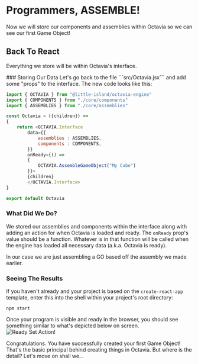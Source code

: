 
# Programmers, ASSEMBLE!
Now we will store our components and assemblies within Octavia so we can see our first Game Object!

## Back To React
Everything we store will be within Octavia's interface.

<Steps>
### Storing Our Data
Let's go back to the file ```src/Octavia.jsx``` and add some "props" to the interface. The new code looks like this:

```js filename="src/Octavia.jsx"
import { OCTAVIA } from "@little-island/octavia-engine"
import { COMPONENTS } from "./core/components"
import { ASSEMBLIES } from "./core/assemblies"

const Octavia = ({children}) =>
{
    return <OCTAVIA.Interface
        data={{
            assemblies : ASSEMBLIES,
            components : COMPONENTS,
        }}
        onReady={() =>
        {
            OCTAVIA.AssembleGameObject("My Cube")
        }}>
        {children}
        </OCTAVIA.Interface>
}

export default Octavia
```

### What Did We Do?
We stored our assemblies and components within the interface along with adding an action for when Octavia is loaded and ready. The ```onReady``` prop's value should be a function. Whatever is in that function will be called when the engine has loaded all necessary data (a.k.a. Octavia is ready). 

In our case we are just assembling a GO based off the assembly we made earlier.

### Seeing The Results
If you haven't already and your project is based on the ```create-react-app``` template, enter this into the shell within your project's root directory:

```shell
npm start
```

Once your program is visible and ready in the browser, you should see something similar to what's depicted below on screen.
<br />
<Image src={sc_readySetAction} alt="Ready Set Action!" />

Congratulations. You have successfully created your first Game Object! That's the basic principal behind creating things in Octavia. But where is the detail? Let's move on shall we...
</Steps>